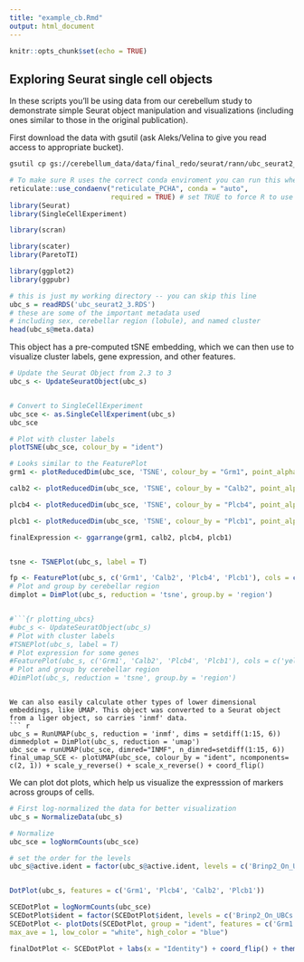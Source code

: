 ```yaml
---
title: "example_cb.Rmd"
output: html_document
---
```


```r
knitr::opts_chunk$set(echo = TRUE)
```

## Exploring Seurat single cell objects 

In these scripts you'll be using data from our cerebellum study to demonstrate simple Seurat object manipulation and
visualizations (including ones similar to those in the original publication).

First download the data with gsutil (ask Aleks/Velina to give you read access to appropriate bucket). 
```bash
gsutil cp gs://cerebellum_data/data/final_redo/seurat/rann/ubc_seurat2_3.RDS .
```


```r
# To make sure R uses the correct conda enviroment you can run this when you start R:
reticulate::use_condaenv("reticulate_PCHA", conda = "auto",
                         required = TRUE) # set TRUE to force R to use reticulate_PCHA
library(Seurat)
library(SingleCellExperiment)

library(scran)

library(scater)
library(ParetoTI)

library(ggplot2)
library(ggpubr)
```


```r
# this is just my working directory -- you can skip this line
ubc_s = readRDS('ubc_seurat2_3.RDS')
# these are some of the important metadata used
# including sex, cerebellar region (lobule), and named cluster
head(ubc_s@meta.data)
```

This object has a pre-computed tSNE embedding, which we can then use to visualize cluster labels, gene expression, and other features.

```r

# Update the Seurat Object from 2.3 to 3
ubc_s <- UpdateSeuratObject(ubc_s)


# Convert to SingleCellExperiment
ubc_sce <- as.SingleCellExperiment(ubc_s)
ubc_sce

# Plot with cluster labels
plotTSNE(ubc_sce, colour_by = "ident")

# Looks similar to the FeaturePlot
grm1 <- plotReducedDim(ubc_sce, 'TSNE', colour_by = "Grm1", point_alpha = 1, point_size = 2) + scale_colour_gradient2(low = "red", high = "purple", mid = "yellow", midpoint = 0, space = "Lab", na.value = "grey50", guide = "colourbar", aesthetics = c("colour", "fill")) + ggtitle("Grm1")

calb2 <- plotReducedDim(ubc_sce, 'TSNE', colour_by = "Calb2", point_alpha = 1, point_size = 2) + scale_colour_gradient2(low = "red", high = "purple", mid = "yellow", midpoint = 0, space = "Lab", na.value = "grey50", guide = "colourbar", aesthetics = c("colour", "fill")) + ggtitle("Calb2")

plcb4 <- plotReducedDim(ubc_sce, 'TSNE', colour_by = "Plcb4", point_alpha = 1, point_size = 2) + scale_colour_gradient2(low = "red", high = "purple", mid = "yellow", midpoint = 0, space = "Lab", na.value = "grey50", guide = "colourbar", aesthetics = c("colour", "fill")) + ggtitle("Plcb4")

plcb1 <- plotReducedDim(ubc_sce, 'TSNE', colour_by = "Plcb1", point_alpha = 1, point_size = 2) + scale_colour_gradient2(low = "red", high = "purple", mid = "yellow", midpoint = 0, space = "Lab", na.value = "grey50", guide = "colourbar", aesthetics = c("colour", "fill")) + ggtitle("Plcb1")

finalExpression <- ggarrange(grm1, calb2, plcb4, plcb1)


tsne <- TSNEPlot(ubc_s, label = T)

fp <- FeaturePlot(ubc_s, c('Grm1', 'Calb2', 'Plcb4', 'Plcb1'), cols = c('yellow', 'purple'))
# Plot and group by cerebellar region 
dimplot = DimPlot(ubc_s, reduction = 'tsne', group.by = 'region')


#```{r plotting_ubcs}
#ubc_s <- UpdateSeuratObject(ubc_s)
# Plot with cluster labels
#TSNEPlot(ubc_s, label = T)
# Plot expression for some genes 
#FeaturePlot(ubc_s, c('Grm1', 'Calb2', 'Plcb4', 'Plcb1'), cols = c('yellow', 'purple'))
# Plot and group by cerebellar region 
#DimPlot(ubc_s, reduction = 'tsne', group.by = 'region')
```
```

We can also easily calculate other types of lower dimensional embeddings, like UMAP. This object was converted to a Seurat object from a liger object, so carries 'inmf' data.
``` r
ubc_s = RunUMAP(ubc_s, reduction = 'inmf', dims = setdiff(1:15, 6))
dimmedplot = DimPlot(ubc_s, reduction = 'umap')
ubc_sce = runUMAP(ubc_sce, dimred="INMF", n_dimred=setdiff(1:15, 6))
final_umap_SCE <- plotUMAP(ubc_sce, colour_by = "ident", ncomponents= c(2, 1)) + scale_y_reverse() + scale_x_reverse() + coord_flip()
```

We can plot dot plots, which help us visualize the expresssion of markers across groups of cells.
``` r
# First log-normalized the data for better visualization
ubc_s = NormalizeData(ubc_s)

# Normalize
ubc_sce = logNormCounts(ubc_sce)

# set the order for the levels
ubc_s@active.ident = factor(ubc_s@active.ident, levels = c('Brinp2_On_UBCs', 'Intermediate_UBCs', 'Calb2_Off_UBCs'), ordered = T)


DotPlot(ubc_s, features = c('Grm1', 'Plcb4', 'Calb2', 'Plcb1'))

SCEDotPlot = logNormCounts(ubc_sce)
SCEDotPlot$ident = factor(SCEDotPlot$ident, levels = c('Brinp2_On_UBCs', 'Intermediate_UBCs', 'Calb2_Off_UBCs'), ordered = T)
SCEDotPlot <- plotDots(SCEDotPlot, group = "ident", features = c('Grm1', 'Plcb4', 'Calb2', 'Plcb1'),
max_ave = 1, low_color = "white", high_color = "blue")

finalDotPlot <- SCEDotPlot + labs(x = "Identity") + coord_flip() + theme(panel.grid.major = element_blank(), axis.line = element_line(colour = "black"))




```
